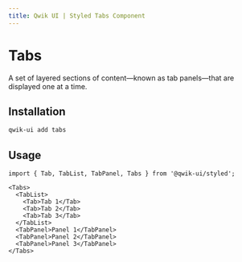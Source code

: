 ```yaml
---
title: Qwik UI | Styled Tabs Component
---
```



<StatusBanner status={statusByComponent.styled.Tabs} />

# Tabs

A set of layered sections of content—known as tab panels—that are displayed one at a time.

<Showcase name="hero" />

## Installation

```sh
qwik-ui add tabs
```

## Usage

```tsx
import { Tab, TabList, TabPanel, Tabs } from '@qwik-ui/styled';
```

```tsx
<Tabs>
  <TabList>
    <Tab>Tab 1</Tab>
    <Tab>Tab 2</Tab>
    <Tab>Tab 3</Tab>
  </TabList>
  <TabPanel>Panel 1</TabPanel>
  <TabPanel>Panel 2</TabPanel>
  <TabPanel>Panel 3</TabPanel>
</Tabs>
```
